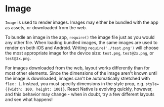 
# Image

`Image` is used to render images. Images may either be bundled with the app as assets, or downloaded from the web.

To bundle an image in the app, `require()` the image file just as you would any other file. When loading bundled images, the same images are used to render on both iOS and Android. Writing `require('./test.png')` will choose the most appropriate image for the device size: `test.png`, `test@2x.png`, or `test@3x.png`.

For images downloaded from the web, layout works differently than for most other elements. Since the dimensions of the image aren't known until the image is downloaded, images can't be automatically stretched with `flex: 1`. Instead, you must specify dimensions in the style prop, e.g. `style={{width: 100, height: 100}}`. React Native is evolving quickly, however, and this behavior may change - when in doubt, try a few different layouts and see what happens!

<Example code={example.code} />

